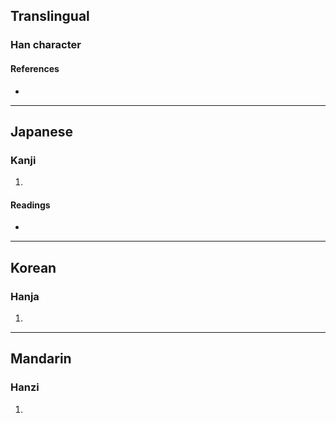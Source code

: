 {{character info/new}}
==Translingual==

===Han character===
{{Han char|rn=96|rad=玉|as=14|sn=18|four=|canj=MGGNI|ids=⿰𤣩壽}}

====References====
* {{Han ref|kx=0744.090|dkj=21304|dj=1152.220|hdz=21142.170|uh=74B9|ud=29881}}

----

==Japanese==

===Kanji===
{{ja-kanji|grade=|rs=玉14}}

# {{defn|lang=ja|sort=玉14}}

====Readings====
* {{ja-readings|on=[[しゅう]] (shū), [[じゅ]] (ju), [[とう]] (tō), [[どう]] (dō)|kun=[[たま]] (tama)|nanori=}}

----

==Korean==

===Hanja===
{{ko-hanja|hangeul=수|eumhun=|rv=su|mr=su|y=swu}}

# {{defn|lang=ko|sort=玉14}}

----

==Mandarin==

===Hanzi===
{{cmn-hanzi|pin=[[shòu]] ([[shou4]])|wg=shou<sup>4</sup>}}

# {{defn|lang=cmn|sort=玉14}}